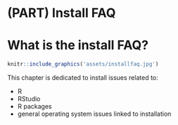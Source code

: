 # (PART) Install FAQ {#install}

# What is the install FAQ?

```{r echo=FALSE, out.width='100%'}
knitr::include_graphics('assets/installfaq.jpg')
```

This chapter is dedicated to install issues related to:

- R
- RStudio
- R packages
- general operating system issues linked to installation

<!-- ## Unable to install latest R version -->



<!-- ## Unable to locate R binary by scanning standard locations -->



<!-- ## Required package versions could not be found  -->


<!-- ## The git command requires the command line developer tools. Would you like to install the tools now? -->


<!-- This window appears on macOS systems when RStudio is opened for the first time. Approving the install activates additional functionality such as git control and package development.  -->
<!-- For students, installing the tools is **optional**.  -->
<!-- We recommend that you click on "Install" now if you are interested in [version control](https://www.atlassian.com/git/tutorials/what-is-version-control) for your documents and code. -->
